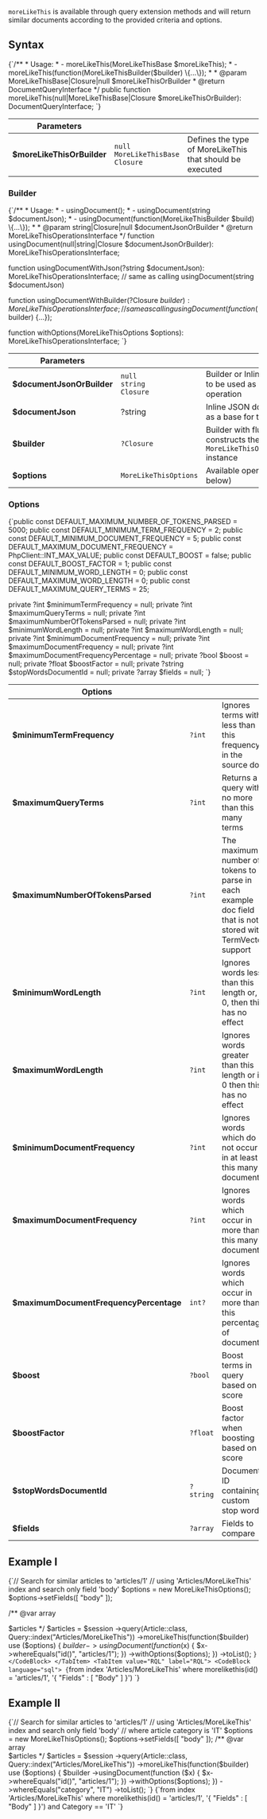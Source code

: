 
`moreLikeThis` is available through query extension methods and will return similar documents according to the provided criteria and options.

## Syntax

<TabItem value="more_like_this_1" label="more_like_this_1">
<CodeBlock language="php">
{`/**
 * Usage:
 *   - moreLikeThis(MoreLikeThisBase $moreLikeThis);
 *   - moreLikeThis(function(MoreLikeThisBuilder($builder) \{...\});
 *
 * @param MoreLikeThisBase|Closure|null $moreLikeThisOrBuilder
 * @return DocumentQueryInterface
 */
public function moreLikeThis(null|MoreLikeThisBase|Closure $moreLikeThisOrBuilder): DocumentQueryInterface;
`}
</CodeBlock>
</TabItem>

| Parameters | | |
| ------------- | ------------- | ----- |
| **$moreLikeThisOrBuilder** | `null`<br/>`MoreLikeThisBase`<br/>`Closure` | Defines the type of MoreLikeThis that should be executed |

### Builder

<TabItem value="more_like_this_3" label="more_like_this_3">
<CodeBlock language="php">
{`/**
 * Usage:
 *   - usingDocument();
 *   - usingDocument(string $documentJson);
 *   - usingDocument(function(MoreLikeThisBuilder $build) \{...\});
 *
 * @param string|Closure|null $documentJsonOrBuilder
 * @return MoreLikeThisOperationsInterface
 */
function usingDocument(null|string|Closure $documentJsonOrBuilder): MoreLikeThisOperationsInterface;

function usingDocumentWithJson(?string $documentJson): MoreLikeThisOperationsInterface; // same as calling usingDocument(string $documentJson)

function usingDocumentWithBuilder(?Closure $builder): MoreLikeThisOperationsInterface; // same as calling usingDocument(function($builder) \{...\});

function withOptions(MoreLikeThisOptions $options): MoreLikeThisOperationsInterface;
`}
</CodeBlock>
</TabItem>

| Parameters | | |
| ------------- | ------------- | ----- |
| **$documentJsonOrBuilder** | `null`<br/>`string`<br/>`Closure` | Builder or Inline JSON document to be used as a base for the operation |
| **$documentJson** | ?string | Inline JSON document to be used as a base for the operation |
| **$builder** | `?Closure` | Builder with fluent API that constructs the `MoreLikeThisOperationsInterface` instance |
| **$options** | `MoreLikeThisOptions` | Available operation options (see below) |

### Options

<TabItem value="more_like_this_2" label="more_like_this_2">
<CodeBlock language="php">
{`public const DEFAULT_MAXIMUM_NUMBER_OF_TOKENS_PARSED = 5000;
public const DEFAULT_MINIMUM_TERM_FREQUENCY = 2;
public const DEFAULT_MINIMUM_DOCUMENT_FREQUENCY = 5;
public const DEFAULT_MAXIMUM_DOCUMENT_FREQUENCY = PhpClient::INT_MAX_VALUE;
public const DEFAULT_BOOST = false;
public const DEFAULT_BOOST_FACTOR = 1;
public const DEFAULT_MINIMUM_WORD_LENGTH = 0;
public const DEFAULT_MAXIMUM_WORD_LENGTH = 0;
public const DEFAULT_MAXIMUM_QUERY_TERMS = 25;

private ?int $minimumTermFrequency = null;
private ?int $maximumQueryTerms = null;
private ?int $maximumNumberOfTokensParsed = null;
private ?int $minimumWordLength = null;
private ?int $maximumWordLength = null;
private ?int $minimumDocumentFrequency = null;
private ?int $maximumDocumentFrequency = null;
private ?int $maximumDocumentFrequencyPercentage = null;
private ?bool $boost = null;
private ?float $boostFactor = null;
private ?string $stopWordsDocumentId = null;
private ?array $fields = null;
`}
</CodeBlock>
</TabItem>

| Options | | |
| ------------- | ------------- | ----- |
| **$minimumTermFrequency** | `?int` | Ignores terms with less than this frequency in the source doc |
| **$maximumQueryTerms** | `?int` | Returns a query with no more than this many terms |
| **$maximumNumberOfTokensParsed** | `?int` | The maximum number of tokens to parse in each example doc field that is not stored with TermVector support |
| **$minimumWordLength** | `?int` | Ignores words less than this length or, if 0, then this has no effect |
| **$maximumWordLength** | `?int` | Ignores words greater than this length or if 0 then this has no effect |
| **$minimumDocumentFrequency** | `?int` | Ignores words which do not occur in at least this many documents |
| **$maximumDocumentFrequency** | `?int` | Ignores words which occur in more than this many documents |
| **$maximumDocumentFrequencyPercentage** | `int?` | Ignores words which occur in more than this percentage of documents |
| **$boost** | `?bool` | Boost terms in query based on score |
| **$boostFactor** | `?float` |  Boost factor when boosting based on score |
| **$stopWordsDocumentId** | `?string` | Document ID containing custom stop words |
| **$fields** | `?array` | Fields to compare |

## Example I

<Tabs groupId='languageSyntax'>
<TabItem value="Sync" label="Sync">
<CodeBlock language="php">
{`// Search for similar articles to 'articles/1'
// using 'Articles/MoreLikeThis' index and search only field 'body'
$options = new MoreLikeThisOptions();
$options->setFields([ "body" ]);

/** @var array<Article> $articles */
$articles = $session
    ->query(Article::class, Query::index("Articles/MoreLikeThis"))
    ->moreLikeThis(function($builder) use ($options) {
        $builder
            ->usingDocument(function ($x) {
                $x->whereEquals("id()", "articles/1");
            })
            ->withOptions($options);
    })
    ->toList();
`}
</CodeBlock>
</TabItem>
<TabItem value="RQL" label="RQL">
<CodeBlock language="sql">
{`from index 'Articles/MoreLikeThis' 
where morelikethis(id() = 'articles/1', '{ "Fields" : [ "Body" ] }')
`}
</CodeBlock>
</TabItem>
</Tabs>

## Example II

<Tabs groupId='languageSyntax'>
<TabItem value="Sync" label="Sync">
<CodeBlock language="php">
{`// Search for similar articles to 'articles/1'
// using 'Articles/MoreLikeThis' index and search only field 'body'
// where article category is 'IT'
$options = new MoreLikeThisOptions();
$options->setFields([ "body" ]);
/** @var array<Article> $articles */
$articles = $session
    ->query(Article::class, Query::index("Articles/MoreLikeThis"))
    ->moreLikeThis(function($builder) use ($options) {
        $builder
            ->usingDocument(function ($x) {
                $x->whereEquals("id()", "articles/1");
            })
            ->withOptions($options);
    })
    ->whereEquals("category", "IT")
    ->toList();
`}
</CodeBlock>
</TabItem>
<TabItem value="RQL" label="RQL">
<CodeBlock language="sql">
{`from index 'Articles/MoreLikeThis' 
where morelikethis(id() = 'articles/1', '{ "Fields" : [ "Body" ] }') and Category == 'IT'
`}
</CodeBlock>
</TabItem>
</Tabs>


